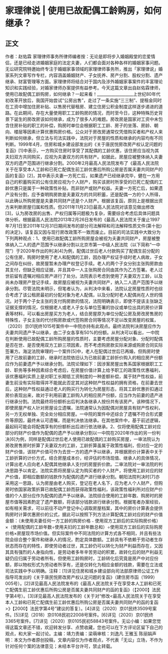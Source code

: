 # 家理律说 | 使用已故配偶工龄购房，如何继承？
## 正文
作者：赵佑霖 家理律师事务所律师编者按：无论是即将步入婚姻殿堂的恋爱情侣，还是已经走进婚姻家庭的法定夫妻，人们都会面对各种各样的婚姻家事问题。无讼研究院特邀始终专注于婚姻家事领域的家理律师事务所，推出「家理律说」婚家系列文章写作专栏，内容涵盖婚姻财产、子女抚养、房产分割、股权分割、遗产继承、财富管理等方面。家理律师将结合对于国内及涉外婚姻家事案件的丰富理论知识和实践经验，对婚家律师办案提供有益参考。今天这篇文章出自赵佑霖律师，使用已故配偶工龄购房，如何继承？一起来看！__________________上世纪80年代初改革开放后，我国开始尝试“公房出售”，走过了一条实施“三三制”、提租金同时在工资中增加住房补贴、以售房代替租房、建立住房公积金制度这样逐步递进的道路。在此期间，存在大量使用职工工龄购房的情况，而时至今日，这种特殊历史背景下诞生的房改房该如何继承，成为了很多人的难题。房改房是国家对工资中未包含住房补贴的职工的补偿，购房时单位会根据职工工龄、房子的坐落、房龄、朝向、楼层等因素计算优惠购房价格。公众对于房改房通常仅凭借购买者和产权人来判断如何继承，但立法与司法实践中，法院对于房屋的性质和继承的内容均有不同判断。1999年4月，住房和城乡建设部发出的《关于唐民悦房改房产权认定问题的复函》[1]中表示，一方购买住房时享受了其配偶的工龄优惠，该住房应当视为其夫妇双方共同购买，应视为夫妻双方的共有财产。如据此，房屋应被整体纳入夫妻双方的遗产范围进行继承分割。2000年2月最高人民法院发布了《最高人民法院关于在享受本人工龄和已死亡配偶生前工龄优惠后所购公房是否属夫妻共同财产的函的复函》[2]，其中表示夫妻一方死亡后，如果遗产已经继承完毕，健在一方用自己的积蓄购买的公有住房应视为个人财产，购买该房时所享受的已死亡配偶的工龄优惠只是属于一种政策性补贴，而非财产或财产权益。夫妻一方死亡后，如果遗产没有分割，应予查明购房款是夫妻双方的共同积蓄，还是配偶一方的个人所得，以此确认所购房屋是夫妻共同财产还是个人财产。根据该复函，原则上是根据出资方来判断房屋归属和性质。但2011年11月23日最高人民法院对该意见做出修改[3]，认为房改房的出售、产权归属等问题极为复杂，需要综合考虑后具体问题具体分析。根据最高人民法院2013年2月26日发布的《最高人民法院关于废止1997年7月1日至2011年12月31日期间发布的部分司法解释和司法解释性质文件(第十批)的决定》，该复函又因与现行房改政策不一致而废止。目前的司法实践中大致分为下列两种观点：1、使用已故配偶工龄所购房屋会被视为夫妻共同财产，房屋被整体纳入二人的遗产范围予以继承分割以北京市第一中级人民法院（以下简称“一中院”）于2020年作出的判决[4]为例，配偶过世后老人付款购买了配偶生前分配的公有住房，购房时使用了老人和配偶的工龄，因办理产权证手续时老人病故，子女之间存在纠纷，故房屋暂未办理产权登记手续。老人的两个子女分别主张购房款由其支付，但缺乏相应证据，并且其中一人主张购房合同由其作为乙方签署。老人过世前留有遗嘱对相应房产进行了处分。法院表示考虑到使用了夫妻双方工龄，以及尚未办理房产登记手续，故房屋应被视为夫妻共同财产，纳入二人遗产范围予以继承分割。尽管法院未明示，但笔者认为，从判决中来看，法院认定房屋性质时也综合考虑了该公租房最初的分配对象为老人配偶，以及分配时老人配偶尚在人世的情况。对于两个子女主张的支付购房款的情况，法院明确表示，即使不提该主张缺乏证据支撑的情况，仅根据老人或老人子女与单位签署的协议或单位出具的房价计算表等材料，可以看出房屋买方为老人，结合房屋原为单位分配公房及房改房售房的特殊性，子女主张的代付购房款或代签购房合同等情况不足以改变房屋的权属，（2020）京01民终1015号案件中一中院亦持有此观点。最终法院判决房屋应作为夫妻共同遗产予以继承，由二子女各享有50%的份额。从判决可以看出，一中院在判断使用已故配偶工龄所购房屋的性质时，主要考虑房屋分配对象、分配时配偶是否在世、是否使用双方工龄三项因素，而不考虑购房款实际来源或购房合同实际签署方。海淀法院审理的一个案件[5]中，老人在配偶过世后已再婚，但购房时使用了已故前妻的工龄，继承时法院依旧认为已故前妻工龄折价购入的相应房产份额应作为前妻遗产予以继承分割。法院论理如下：因涉案房屋出售系国家根据职工工龄、职务等多种因素综合考虑后，在房屋价值计算上给予职工的政策性优惠福利，该优惠福利实质上是对职工长期低工资制度的一种差额补偿，属于财产性权益，前妻生前没有实际取得并不能就此否定其对这种财产性权益的拥有资格，在前妻去世后，这种财产性权益通过老人的购买行为转化为房屋形态，将其工龄优惠折扣通过房价表现出来，故对于利用前妻工龄购入的相应房产份额，应当作为前妻的遗产进行继承分割。法院最终将份额析出后判决各继承人按份共有该房产。该种情况下，即使房屋产权人针对房屋设立遗嘱，法院通常认为因配偶对房屋具有财产性权利，另一方无权单独、完全处分相应房屋。一中院的案件中还综合了遗嘱不符合形式要件等原因，最终未认可遗嘱，而是判决依法继承。在其他案件中，基于前述逻辑，最起码可能会将配偶享有的份额析出后进行依法继承。2、仅将使用配偶工龄对应部分的财产价值作为配偶的遗产予以继承分割以一中院在2020年作出的另一份判决[6]为例，同样是配偶过世后老人使用已故配偶的工龄购买房屋，一审法院认为房改房售房时折算了夫妻双方的工龄，工龄折算虽属于政策性福利，但对应一定的财产价值，该财产价值可作为去世一方的遗产予以继承，并根据房价计算表中关于工龄折算的计价方式，结合房屋成本价，经评估的市场现值、继承人的具体情况，计算出老人应向老人配偶其他继承人支付的房屋折价款。二审法院对一审法院的判决思路予以肯定。法院实质将房屋认定为购买者的个人财产，将使用工龄对应的财产价值，即相应数额的钱款作为配偶的遗产进行继承分割。朝阳法院判决时[7]亦采用这一思路，认为房屋由老人购买，登记在老人名下，应为老人个人财产，但购房时依国家政策折算已故配偶工龄而获得政策性福利，该政策性福利所对应财产价值的个人部分应作为配偶的遗产予以继承。法院综合使用的工龄年数、购房时的房屋市值等因素酌定了遗产数额，将该部分钱款进行继承分割。根据笔者办案经验，如有相关需求，可以前往不动产登记中心调取房屋档案，其中的房价计算表会提供购房时计算优惠房价的公式，据此可以按照下列方法计算配偶工龄对应的财产价值金额：（未使用夫妻任何一方工龄的购房价格﹣使用双方工龄后的实际购房价格）×（使用配偶的工龄年数÷使用夫妇的工龄年数总和）÷使用双方工龄后的实际购房价格×房屋现市场价值。但实际案件中不同法院的计算方式各不相同，并且有些法院会综合整个案件和继承人的情况，酌定具体数额。工龄具有不依赖于劳动者生存状态而存在的特性，即使劳动者过世，其工龄仍可以转化为财产利益而存在，又因其具有强烈的人身指向性，是劳动者多年辛苦劳动的积累，故转化后的财产利益无疑仍应归属于劳动者所有。但使用工龄购房时，工龄转化后究竟是房产中对应份额，即以物权形式为劳动者所享有，还是仅转化为相应金额的钱款，需要在立法或司法实践中予以明确。注释：[1]详见住房和城乡建设部向司法部原律师公证工作指导司发出的《关于唐民悦房改房产权认定问题的复函》（建住房市函（1999）005号）。[2]详见最高人民法院发布的《最高人民法院关于在享受本人工龄和已死亡配偶生前工龄优惠后所购公房是否属夫妻共同财产的函的复函》（【2000】法民字第4号）。[3]详见最高人民法院发布的《关于对“修改<最高人民法院关于在享受本人工龄和已死亡配偶生前工龄优惠后所购公房是否属夫妻共同财产的函的复函>》【2000】法民字第4号”建议的答复）。[4]详见（2020）京01民终3509号案件。[5]详见（2018）京0108民初22008号案件。[6]详见（2020）京01民终3365号案件。[7]详见（2020）京0105民初58843号案件。无讼小编：如果您觉得这篇文章还不错，欢迎转发分享、点赞收藏，您也可以在下方评论区留下自己的观点，和大家一起讨论。主编：靖力责编：梁萌审核：刘逸凡 王雅玉 陈丽娟声明：本文为作者原创投稿，文章内容仅为作者观点，不代表「无讼」立场，不作为针对任何个案的法律意见；未经本平台许可，禁止转载。